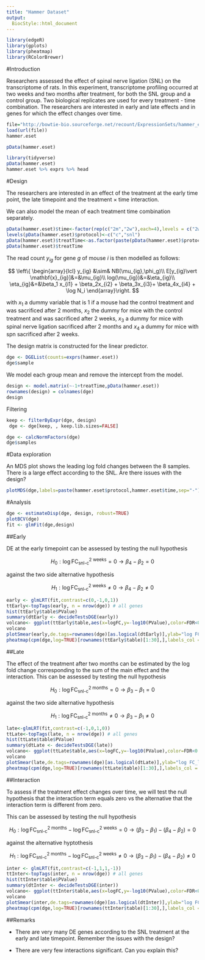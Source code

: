 ```yaml
---
title: "Hammer Dataset"
output:
  BiocStyle::html_document
---
```



```r
library(edgeR)
library(gplots)
library(pheatmap)
library(RColorBrewer)
```

#Introduction

Researchers assessed the effect of spinal nerve ligation (SNL) on the transcriptome of rats. In this experiment, transcriptome profiling occurred at two weeks and two months after treatment, for both the SNL group and a control group. Two biological replicates are used for every treatment - time combination. The researchers are interested in early and late effects and in genes for which the effect changes over time. 

```r
file="http://bowtie-bio.sourceforge.net/recount/ExpressionSets/hammer_eset.RData"
load(url(file))
hammer.eset
```

```r
pData(hammer.eset)
````

```r
library(tidyverse)
pData(hammer.eset)
hammer.eset %>% exprs %>% head
```

#Design



The researchers are interested in an effect of the treatment at the early time point, the late timepoint and the treatment $\times$ time interaction. 

We can also model the mean of each treatment time combination separately. 

```r
pData(hammer.eset)$time<-factor(rep(c("2m","2w"),each=4),levels = c("2w","2m"))
levels(pData(hammer.eset)$protocol)<-c("c","snl")
pData(hammer.eset)$treatTime<-as.factor(paste(pData(hammer.eset)$protocol,pData(hammer.eset)$time,sep="-"))
pData(hammer.eset)$treatTime
```
The read count $y_{ig}$ for gene $g$ of mouse $i$ is then modelled as follows: 

$$
\left\{
\begin{array}{lcl}
y_{ig} &\sim& NB(\mu_{ig},\phi_g)\\
E[y_{ig}\vert \mathbf{x}_{ig}]&=&\mu_{ig}\\
log(\mu_{ig})&=&\eta_{ig}\\
\eta_{ig}&=&\beta_1 x_{i1} + \beta_2x_{i2} + \beta_3x_{i3}+ \beta_4x_{i4} + \log N_i
\end{array}\right.
$$

with $x_{1}$ a dummy variable that is 1 if a mouse had the control treatment and was sacrificed after 2 months, $x_{2}$ the dummy for mice with the control treatment and was sacrificed after 2 weeks, $x_{3}$ a dummy for mice with spinal nerve ligation sacrificed after 2 months and $x_{4}$ a dummy for mice with spn sacrificed after 2 weeks.  


The design matrix is constructed for the linear predictor. 


```r
dge <- DGEList(counts=exprs(hammer.eset))
dge$sample
```

We model each group mean and remove the intercept from the model. 
```r
design <- model.matrix(~-1+treatTime,pData(hammer.eset))
rownames(design) = colnames(dge)
design
```

Filtering
```r
keep <- filterByExpr(dge, design)
 dge <- dge[keep, , keep.lib.sizes=FALSE]
```

```r
dge <- calcNormFactors(dge)
dge$samples
```

#Data exploration

An MDS plot shows the leading log fold changes between the 8 samples. There is a large effect according to the SNL. Are there issues with the design? 

```r
plotMDS(dge,labels=paste(hammer.eset$protocol,hammer.eset$time,sep="-"),col=as.double(hammer.eset$protocol))
```

#Analysis


```r
dge <- estimateDisp(dge, design, robust=TRUE)  
plotBCV(dge)
fit <- glmFit(dge,design)
```


##Early

DE at the early timepoint can be assessed by testing the null hypothesis 

$$
H_0: \log \text{FC}^\text{2 weeks}_\text{snl-c}=0 \rightarrow \beta_4-\beta_2=0
$$

against the two side alternative hypothesis

$$
H_1: \log \text{FC}^\text{2 weeks}_\text{snl-c}\neq 0 \rightarrow \beta_4-\beta_2\neq0
$$

```r
early <- glmLRT(fit,contrast=c(0,-1,0,1))
ttEarly<-topTags(early, n = nrow(dge)) # all genes
hist(ttEarly$table$PValue)
summary(dtEarly <- decideTestsDGE(early))
volcano<- ggplot(ttEarly$table,aes(x=logFC,y=-log10(PValue),color=FDR<0.05)) + geom_point() + scale_color_manual(values=c("black","red"))
volcano
plotSmear(early,de.tags=rownames(dge)[as.logical(dtEarly)],ylab="log FC_late - log FC_early")
pheatmap(cpm(dge,log=TRUE)[rownames(ttEarly$table)[1:30],],labels_col = paste(hammer.eset$protocol,hammer.eset$time,sep="-"))
```


##Late

The effect of the treatment after two months can be estimated by the log fold change corresponding to the sum of the main effect and the interaction. 
This can be assessed by testing the null hypothesis 

$$
H_0: \log \text{FC}^\text{2 months}_\text{snl-c}=0 \rightarrow \beta_3-\beta_1=0
$$

against the two side alternative hypothesis

$$
H_1: \log \text{FC}^\text{2 months}_\text{snl-c}\neq0 \rightarrow \beta_3-\beta_1\neq0
$$


```r
late<-glmLRT(fit,contrast=c(-1,0,1,0))
ttLate<-topTags(late, n = nrow(dge)) # all genes
hist(ttLate$table$PValue)
summary(dtLate <- decideTestsDGE(late))
volcano<- ggplot(ttLate$table,aes(x=logFC,y=-log10(PValue),color=FDR<0.05)) + geom_point() + scale_color_manual(values=c("black","red"))
volcano
plotSmear(late,de.tags=rownames(dge)[as.logical(dtLate)],ylab="log FC_late - log FC_early")
pheatmap(cpm(dge,log=TRUE)[rownames(ttLate$table)[1:30],],labels_col = paste(hammer.eset$protocol,hammer.eset$time,sep="-"))
```

##Interaction

To assess if the treatment effect changes over time, we will test the null hypothesis that the interaction term equals zero vs the alternative that the interaction term is different from zero.  

This can be assessed by testing the null hypothesis 

$$
H_0: \log \text{FC}^\text{2 months}_\text{snl-c}-\log \text{FC}^\text{2 weeks}_\text{snl-c}=0 \rightarrow (\beta_3-\beta_1)-(\beta_4-\beta_2)=0
$$

against the alternative hyptothesis

$$
H_1: \log \text{FC}^\text{2 months}_\text{snl-c}-\log \text{FC}^\text{2 weeks}_\text{snl-c}\neq0 \rightarrow (\beta_3-\beta_1)-(\beta_4-\beta_2)\neq0
$$

```r
inter <- glmLRT(fit,contrast=c(-1,1,1,-1))
ttInter<-topTags(inter, n = nrow(dge)) # all genes
hist(ttInter$table$PValue)
summary(dtInter <- decideTestsDGE(inter))
volcano<- ggplot(ttInter$table,aes(x=logFC,y=-log10(PValue),color=FDR<0.05)) + geom_point() + scale_color_manual(values=c("black","red"))
volcano
plotSmear(inter,de.tags=rownames(dge)[as.logical(dtInter)],ylab="log FC_late - log FC_early")
pheatmap(cpm(dge,log=TRUE)[rownames(ttInter$table)[1:30],],labels_col = paste(hammer.eset$protocol,hammer.eset$time,sep="-"))
```

##Remarks

- There are very many DE genes according to the SNL treatment at the early and late timepoint. Remember the issues with the design? 

- There are very few interactions significant. Can you explain this? 